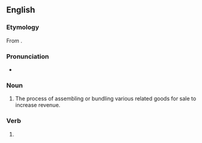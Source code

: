 ==English==

===Etymology===
From {{suffix|en|kit|ing}}.

===Pronunciation===
* {{IPA|/ˈkɪtɪŋ/|lang=en}}

===Noun===
{{en-noun|-}}

# {{lb|en|manufacturing|retail}} The process of assembling or bundling various related goods for sale to increase revenue.

===Verb===
{{head|en|verb form}}

# {{present participle of|kit|lang=en|nocat=1}}
